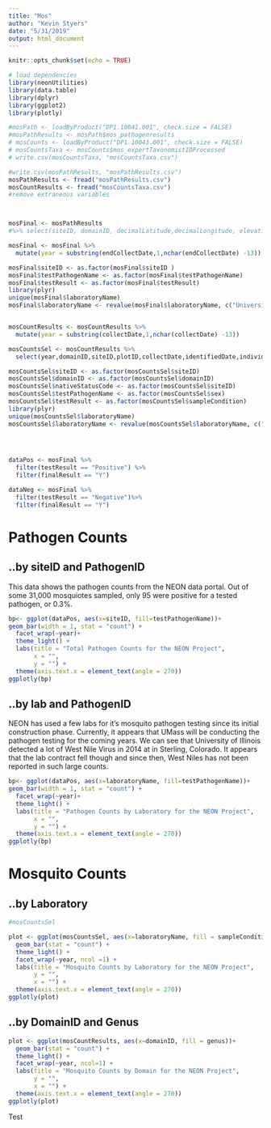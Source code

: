 ```yaml
---
title: "Mos"
author: "Kevin Styers"
date: "5/31/2019"
output: html_document
---
```


```r
knitr::opts_chunk$set(echo = TRUE)

# load dependencies
library(neonUtilities)
library(data.table)
library(dplyr)
library(ggplot2)
library(plotly)
```

```r
#mosPath <- loadByProduct("DP1.10041.001", check.size = FALSE)
#mosPathResults <- mosPath$mos_pathogenresults
# mosCounts <- loadByProduct("DP1.10043.001", check.size = FALSE)
# mosCountsTaxa <- mosCounts$mos_expertTaxonomistIDProcessed
# write.csv(mosCountsTaxa, "mosCountsTaxa.csv")

#write.csv(mosPathResults, "mosPathResults.csv")
mosPathResults <- fread("mosPathResults.csv")
mosCountResults <- fread("mosCountsTaxa.csv")
#remove extraneous variables



mosFinal <- mosPathResults 
#%>% select(siteID, domainID, decimalLatitude,decimalLongitude, elevation, endCollectDate, testedDate, sampleCondition, testMethod, testResult,testPathogenName,finalResult,remarks, laboratoryName)

mosFinal <- mosFinal %>%
  mutate(year = substring(endCollectDate,1,nchar(endCollectDate) -13))

mosFinal$siteID <- as.factor(mosFinal$siteID )
mosFinal$testPathogenName <- as.factor(mosFinal$testPathogenName)
mosFinal$testResult <- as.factor(mosFinal$testResult)
library(plyr)
unique(mosFinal$laboratoryName)
mosFinal$laboratoryName <- revalue(mosFinal$laboratoryName, c("University of Massachusetts Laboratory of Medical Zoology"="UMassLab", "Connecticut Agricultural Experiment Station"="ConnAES", "University of Illinois"="UofIllinois"))


mosCountResults <- mosCountResults %>%
  mutate(year = substring(collectDate,1,nchar(collectDate) -13))

mosCountsSel <- mosCountResults %>%
  select(year,domainID,siteID,plotID,collectDate,identifiedDate,individualCount, scientificName,taxonRank,nativeStatusCode, sex,sampleCondition,laboratoryName)

mosCountsSel$siteID <- as.factor(mosCountsSel$siteID)
mosCountsSel$domainID <- as.factor(mosCountsSel$domainID)
mosCountsSel$nativeStatusCode <- as.factor(mosCountsSel$siteID)
mosCountsSel$testPathogenName <- as.factor(mosCountsSel$sex)
mosCountsSel$testResult <- as.factor(mosCountsSel$sampleCondition)
library(plyr)
unique(mosCountsSel$laboratoryName)
mosCountsSel$laboratoryName <- revalue(mosCountsSel$laboratoryName, c("University of Massachusetts Laboratory of Medical Zoology"="UMassLab", "Connecticut Agricultural Experiment Station"="ConnAES", "University of Illinois"="UofIllinois", "Kansas Biological Survey" = "KanBioSurvey","Colorado Mosquito Control" = "CO Mos Control", "Vector Disease Control International" = "VecDiseaseConINTL"))

 


dataPos <- mosFinal %>%
  filter(testResult == "Positive") %>%
  filter(finalResult == "Y")

dataNeg <- mosFinal %>%
  filter(testResult == "Negative")%>%
  filter(finalResult == "Y")
```

# Pathogen Counts  
## ..by siteID and PathogenID
This data shows the pathogen counts from the NEON data portal. Out of some 31,000 mosquiotes sampled, only 95 were positive for a tested pathogen, or 0.3%.  
```r
bp<- ggplot(dataPos, aes(x=siteID, fill=testPathogenName))+
geom_bar(width = 1, stat = "count") +
  facet_wrap(~year)+ 
  theme_light() +
  labs(title = "Total Pathogen Counts for the NEON Project",
       x = "",
       y = "") +
  theme(axis.text.x = element_text(angle = 270))
ggplotly(bp)
```

## ..by lab and PathogenID

NEON has used a few labs for it's mosquito pathogen testing since its initial construction phase. Currently, it appears that UMass will be conducting the pathogen testing for the coming years. We can see that University of Illinois detected a lot of West Nile Virus in 2014 at in Sterling, Colorado. It appears that the lab contract fell though and since then, West Niles has not been reported in such large counts.  

```r
bp<- ggplot(dataPos, aes(x=laboratoryName, fill=testPathogenName))+
geom_bar(width = 1, stat = "count") +
  facet_wrap(~year)+ 
  theme_light() +
  labs(title = "Pathogen Counts by Laboratory for the NEON Project",
       x = "",
       y = "") +
  theme(axis.text.x = element_text(angle = 270))
ggplotly(bp)
```
  
# Mosquito Counts  
  
## ..by Laboratory
```r
#mosCountsSel

plot <- ggplot(mosCountsSel, aes(x=laboratoryName, fill = sampleCondition))+
  geom_bar(stat = "count") +
  theme_light() +
  facet_wrap(~year, ncol =1) +
  labs(title = "Mosquito Counts by Laboratory for the NEON Project",
       y = "",
       x = "") +
  theme(axis.text.x = element_text(angle = 270))
ggplotly(plot)
```

## ..by DomainID and Genus
  
```r
plot <- ggplot(mosCountResults, aes(x=domainID, fill = genus))+
  geom_bar(stat = "count") +
  theme_light() +
  facet_wrap(~year, ncol=1) +
  labs(title = "Mosquito Counts by Domain for the NEON Project",
       y = "",
       x = "") +
  theme(axis.text.x = element_text(angle = 270))
ggplotly(plot)

```
  
  
  
  
Test